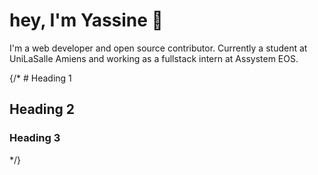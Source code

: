 
# hey, I'm Yassine 👋

I'm a web developer and open source contributor. Currently a student at UniLaSalle Amiens and working as a fullstack intern at Assystem EOS.



{/* # Heading 1
## Heading 2
### Heading 3
 */}
